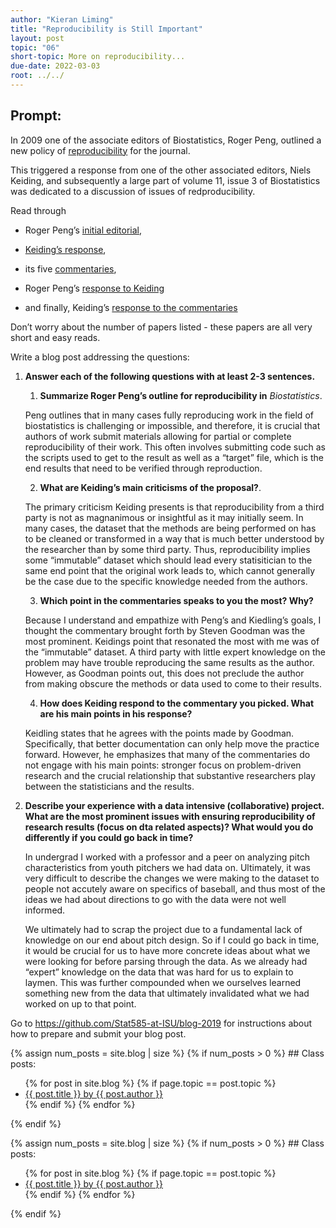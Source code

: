```yaml
---
author: "Kieran Liming"
title: "Reproducibility is Still Important"
layout: post
topic: "06"
short-topic: More on reproducibility...
due-date: 2022-03-03
root: ../../
---
```


## Prompt:

In 2009 one of the associate editors of Biostatistics, Roger Peng, outlined a new policy of [reproducibility](https://doi.org/10.1093/biostatistics/kxp014) for the journal. 

This triggered a response from one of the other associated editors, Niels Keiding, and subsequently a large part of volume 11, issue 3 of Biostatistics was dedicated to a discussion of issues of redproducibility. 


Read through 

- Roger Peng's [initial editorial](https://doi.org/10.1093/biostatistics/kxp014), 

- [Keiding's response](https://doi.org/10.1093/biostatistics/kxq033),

- its five [commentaries](https://academic.oup.com/biostatistics/issue/11/3),  

- Roger Peng's [response to Keiding](https://doi.org/10.1093/biostatistics/kxq032)

- and finally, Keiding's [response to the commentaries](https://doi.org/10.1093/biostatistics/kxq034)

Don't worry about the number of papers listed - these papers are all very short and easy reads. 


Write a blog post addressing the questions: 

1. **Answer each of the following questions with at least 2-3 sentences.**

    1. **Summarize Roger Peng's outline for reproducibility in** *Biostatistics*. 
    
    Peng outlines that in many cases fully reproducing work in the field of biostatistics is challenging or impossible, and therefore, it is crucial that authors of work submit materials allowing for partial or complete reproducibility of their work. This often involves submitting code such as the scripts used to get to the result as well as a "target" file, which is the end results that need to be verified through reproduction.

    2. **What are Keiding's main criticisms of the proposal?**. 

    The primary criticism Keiding presents is that reproducibility from a third party is not as magnanimous or insightful as it may initially seem. In many cases, the dataset that the methods are being performed on has to be cleaned or transformed in a way that is much better understood by the researcher than by some third party. Thus, reproducibility implies some "immutable" dataset which should lead every statisitician to the same end point that the original work leads to, which cannot generally be the case due to the specific knowledge needed from the authors. 

    3. **Which point in the commentaries speaks to you the most? Why?**

   Because I understand and empathize with Peng's and Kiedling's goals, I thought the commentary brought forth by Steven Goodman was the most prominent. Keidings point that resonated the most with me was of the "immutable" dataset. A third party with little expert knowledge on the problem may have trouble reproducing the same results as the author. However, as Goodman points out, this does not preclude the author from making obscure the methods or data used to come to their results.

    4. **How does Keiding respond to the commentary you picked. What are his main points in his response?**
    
    Keidling states that he agrees with the points made by Goodman. Specifically, that better documentation can only help move the practice forward. However, he emphasizes that many of the commentaries do not engage with his main points: stronger focus on problem-driven research and the crucial relationship that substantive researchers play between the statisticians and the results.
    
2. **Describe your experience with a data intensive (collaborative) project. What are the most prominent issues with ensuring reproducibility of research results (focus on dta related aspects)? What would you do differently if you could go back in time?**

    In undergrad I worked with a professor and a peer on analyzing pitch characteristics from youth pitchers we had data on. Ultimately, it was very difficult to describe the changes we were making to the dataset to people not accutely aware on specifics of baseball, and thus most of the ideas we had about directions to go with the data were not well informed.
    
    We ultimately had to scrap the project due to a fundamental lack of knowledge on our end about pitch design. So if I could go back in time, it would be crucial for us to have more concrete ideas about what we were looking for before parsing through the data. As we already had "expert" knowledge on the data that was hard for us to explain to laymen. This was further compounded when we ourselves learned something new from the data that ultimately invalidated what we had worked on up to that point. 

Go to [https://github.com/Stat585-at-ISU/blog-2019](https://github.com/Stat585-at-ISU/blog-2019) for instructions about how to prepare and submit your blog post.


{% assign num_posts = site.blog | size %}
{% if num_posts > 0 %}
## Class posts:

<ul>
{% for post in site.blog %}
  {% if page.topic == post.topic %}
  <li><a href="{{ post.url }}">{{ post.title }} by {{ post.author }}</a></li>
  {% endif %}
{% endfor %}
</ul>
{% endif %}



{% assign num_posts = site.blog | size %}
{% if num_posts > 0 %}
## Class posts:

<ul>
{% for post in site.blog %}
  {% if page.topic == post.topic %}
  <li><a href="{{ post.url }}">{{ post.title }} by {{ post.author }}</a></li>
  {% endif %}
{% endfor %}
</ul>
{% endif %}
